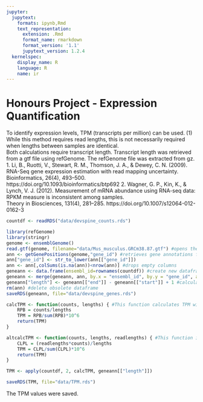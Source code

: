 ```yaml
---
jupyter:
  jupytext:
    formats: ipynb,Rmd
    text_representation:
      extension: .Rmd
      format_name: rmarkdown
      format_version: '1.1'
      jupytext_version: 1.2.4
  kernelspec:
    display_name: R
    language: R
    name: ir
---
```


# Honours Project - Expression Quantification
To identify expression levels, TPM (transcripts per million) can be used. (1)\
While this method requires read lengths, this is not necessarily required when lengths between samples are identical.\
Both calculations require transcript length. Transcript length was retrieved from a gtf file using refGenome. The refGenome file was extracted from gz.
1. Li, B., Ruotti, V., Stewart, R. M., Thomson, J. A., & Dewey, C. N. (2009). RNA-Seq gene expression estimation with read mapping uncertainty.\
Bioinformatics, 26(4), 493–500. https://doi.org/10.1093/bioinformatics/btp692
2. Wagner, G. P., Kin, K., & Lynch, V. J. (2012). Measurement of mRNA abundance using RNA-seq data: RPKM measure is inconsistent among samples.\
Theory in Biosciences, 131(4), 281–285. https://doi.org/10.1007/s12064-012-0162-3

```r
countdf <- readRDS("data/devspine_counts.rds")
```

```r
library(refGenome)
library(stringr)
genome <- ensemblGenome()
read.gtf(genome, filename="data/Mus_musculus.GRCm38.87.gtf") #opens the gtf file
ann <- getGenePositions(genome,"gene_id") #retrieves gene annotations from the gtf file
ann["gene_id"] <- str_to_lower(ann[["gene_id"]])
ann <- ann[,colSums(is.na(ann))<nrow(ann)] #drops empty columns
geneann <- data.frame(ensembl_id=rownames(countdf)) #create new dataframe that will have genes in the right order
geneann <- merge(geneann, ann, by.x = "ensembl_id", by.y = "gene_id", all.x=TRUE, all.y=FALSE, sort=FALSE) #merge gene annotations dataframe with new one to order it
geneann["length"] <- geneann[["end"]] - geneann[["start"]] + 1 #calculate the length of each gene
rm(ann) #delete obsolete dataframe
saveRDS(geneann, file="data/devspine_genes.rds")
```

```r
calcTPM <- function(counts, lengths) { #This function calculates TPM without read length
    RPB = counts/lengths
    TPM = RPB/sum(RPB)*10^6
    return(TPM)
}

altcalcTPM <- function(counts, lengths, readlengths) { #This function implements the full TPM calculation as described by Wagner et al., but, for now, the data for readlengths is not available.
    CLPL = (readlengths*counts)/lengths
    TPM = CLPL/sum(CLPL)*10^6
    return(TPM)
}
```

```r
TPM <- apply(countdf, 2, calcTPM, geneann[["length"]])
```

```r
saveRDS(TPM, file="data/TPM.rds")
```

The TPM values were saved.

